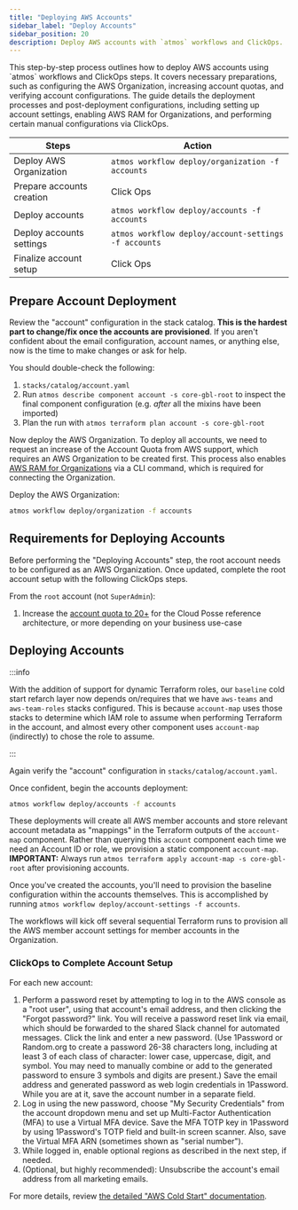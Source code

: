 ```yaml
---
title: "Deploying AWS Accounts"
sidebar_label: "Deploy Accounts"
sidebar_position: 20
description: Deploy AWS accounts with `atmos` workflows and ClickOps.
---
```


<Intro>
This step-by-step process outlines how to deploy AWS accounts using `atmos` workflows and ClickOps steps. It covers necessary preparations, such as configuring the AWS Organization, increasing account quotas, and verifying account configurations. The guide details the deployment processes and post-deployment configurations, including setting up account settings, enabling AWS RAM for Organizations, and performing certain manual configurations via ClickOps.
</Intro>

| Steps                     | Action                                               |
| ------------------------- | ---------------------------------------------------- |
| Deploy AWS Organization   | `atmos workflow deploy/organization -f accounts`     |
| Prepare accounts creation | Click Ops                                            |
| Deploy accounts           | `atmos workflow deploy/accounts -f accounts`         |
| Deploy accounts settings  | `atmos workflow deploy/account-settings -f accounts` |
| Finalize account setup    | Click Ops                                            |

## Prepare Account Deployment

Review the "account" configuration in the stack catalog. **This is the hardest part to change/fix once the accounts are
provisioned**. If you aren't confident about the email configuration, account names, or anything else, now is the time
to make changes or ask for help.

You should double-check the following:

1. `stacks/catalog/account.yaml`
2. Run `atmos describe component account -s core-gbl-root` to inspect the final component configuration (e.g. _after_
   all the mixins have been imported)
3. Plan the run with `atmos terraform plan account -s core-gbl-root`

Now deploy the AWS Organization. To deploy all accounts, we need to request an increase of the Account Quota from AWS
support, which requires an AWS Organization to be created first. This process also enables
[AWS RAM for Organizations](https://docs.aws.amazon.com/organizations/latest/userguide/orgs_manage_policies_enable-ram.html)
via a CLI command, which is required for connecting the Organization.

Deploy the AWS Organization:

```bash
atmos workflow deploy/organization -f accounts
```

## Requirements for Deploying Accounts

Before performing the "Deploying Accounts" step, the root account needs to be configured as an AWS Organization. Once
updated, complete the root account setup with the following ClickOps steps.

From the `root` account (not `SuperAdmin`):

1. Increase the
   [account quota to 20+](https://us-east-1.console.aws.amazon.com/servicequotas/home/services/organizations/quotas) for
   the Cloud Posse reference architecture, or more depending on your business use-case

## Deploying Accounts

:::info

With the addition of support for dynamic Terraform roles, our `baseline` cold start refarch layer now depends
on/requires that we have `aws-teams` and `aws-team-roles` stacks configured. This is because `account-map` uses those
stacks to determine which IAM role to assume when performing Terraform in the account, and almost every other component
uses `account-map` (indirectly) to chose the role to assume.

:::

Again verify the "account" configuration in `stacks/catalog/account.yaml`.

Once confident, begin the accounts deployment:

```bash
atmos workflow deploy/accounts -f accounts
```

These deployments will create all AWS member accounts and store relevant account metadata as "mappings" in the Terraform
outputs of the `account-map` component. Rather than querying this `account` component each time we need an Account ID or
role, we provision a static component `account-map`. **IMPORTANT:** Always run
`atmos terraform apply account-map -s core-gbl-root` after provisioning accounts.

Once you've created the accounts, you'll need to provision the baseline configuration within the accounts themselves.
This is accomplished by running `atmos workflow deploy/account-settings -f accounts`.

The workflows will kick off several sequential Terraform runs to provision all the AWS member account settings for
member accounts in the Organization.

### ClickOps to Complete Account Setup

For each new account:

1. Perform a password reset by attempting to log in to the AWS console as a "root user", using that account's email
   address, and then clicking the "Forgot password?" link. You will receive a password reset link via email, which
   should be forwarded to the shared Slack channel for automated messages. Click the link and enter a new password. (Use
   1Password or Random.org to create a password 26-38 characters long, including at least 3 of each class of character:
   lower case, uppercase, digit, and symbol. You may need to manually combine or add to the generated password to ensure
   3 symbols and digits are present.) Save the email address and generated password as web login credentials in
   1Password. While you are at it, save the account number in a separate field.
1. Log in using the new password, choose "My Security Credentials" from the account dropdown menu and set up
   Multi-Factor Authentication (MFA) to use a Virtual MFA device. Save the MFA TOTP key in 1Password by using
   1Password's TOTP field and built-in screen scanner. Also, save the Virtual MFA ARN (sometimes shown as "serial
   number").
1. While logged in, enable optional regions as described in the next step, if needed.
1. (Optional, but highly recommended): Unsubscribe the account's email address from all marketing emails.

For more details, review
[the detailed "AWS Cold Start" documentation](/layers/accounts/tutorials/manual-configuration/#configure-root-account-credentials-for-each-account).
